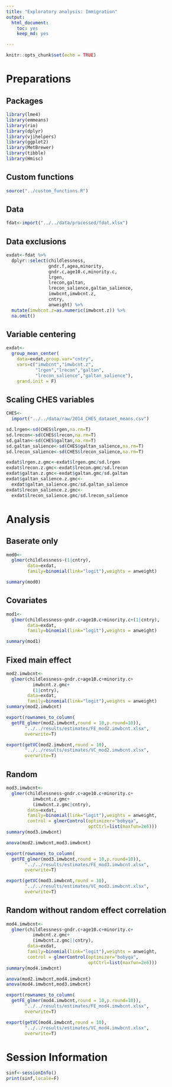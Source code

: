 ```yaml
---
title: "Exploratory analysis: Immigration"
output: 
  html_document: 
    toc: yes
    keep_md: yes

---
```



```r
knitr::opts_chunk$set(echo = TRUE)
```

# Preparations

## Packages

```r

library(lme4)
library(emmeans)
library(rio)
library(dplyr)
library(vjihelpers)
library(ggplot2)
library(MetBrewer)
library(tibble)
library(Hmisc)

```

## Custom functions

```r
source("../custom_functions.R")

```

## Data

```r
fdat<-import("../../data/processed/fdat.xlsx")
```

## Data exclusions

```r

exdat<-fdat %>%
  dplyr::select(childlessness,
                gndr.f,agea,minority,
                gndr.c,age10.c,minority.c,
                lrgen,
                lrecon,galtan,
                lrecon_salience,galtan_salience,
                imwbcnt,imwbcnt.z,
                cntry,
                anweight) %>%
  mutate(imwbcnt.z=as.numeric(imwbcnt.z)) %>%
  na.omit()

```

## Variable centering

```r

exdat<-
  group_mean_center(
    data=exdat,group.var="cntry",
    vars=c("imwbcnt","imwbcnt.z",
           "lrgen","lrecon","galtan",
           "lrecon_salience","galtan_salience"),
    grand.init = F)

```


## Scaling CHES variables

```r
CHES<-
  import("../../data/raw/2014_CHES_dataset_means.csv")

sd.lrgen<-sd(CHES$lrgen,na.rm=T)
sd.lrecon<-sd(CHES$lrecon,na.rm=T)
sd.galtan<-sd(CHES$galtan,na.rm=T)
sd.galtan_salience<-sd(CHES$galtan_salience,na.rm=T)
sd.lrecon_salience<-sd(CHES$lrecon_salience,na.rm=T)

exdat$lrgen.z.gmc<-exdat$lrgen.gmc/sd.lrgen
exdat$lrecon.z.gmc<-exdat$lrecon.gmc/sd.lrecon
exdat$galtan.z.gmc<-exdat$galtan.gmc/sd.galtan
exdat$galtan_salience.z.gmc<-
  exdat$galtan_salience.gmc/sd.galtan_salience
exdat$lrecon_salience.z.gmc<-
  exdat$lrecon_salience.gmc/sd.lrecon_salience
```


# Analysis 

## Baserate only

```r
mod0<-
  glmer(childlessness~(1|cntry),
        data=exdat,
        family=binomial(link="logit"),weights = anweight)

summary(mod0)

```

## Covariates

```r
mod1<-
  glmer(childlessness~gndr.c+age10.c+minority.c+(1|cntry),
        data=exdat,
        family=binomial(link="logit"),weights = anweight)

summary(mod1)

```

## Fixed main effect

```r
mod2.imwbcnt<-
  glmer(childlessness~gndr.c+age10.c+minority.c+
          imwbcnt.z.gmc+
          (1|cntry),
        data=exdat,
        family=binomial(link="logit"),weights = anweight)
summary(mod2.imwbcnt)

export(rownames_to_column(
  getFE_glmer(mod2.imwbcnt,round = 10,p.round=10)),
       "../../results/estimates/FE_mod2.imwbcnt.xlsx",
       overwrite=T)

export(getVC(mod2.imwbcnt,round = 10),
       "../../results/estimates/VC_mod2.imwbcnt.xlsx",
       overwrite=T)
```

## Random

```r
mod3.imwbcnt<-
  glmer(childlessness~gndr.c+age10.c+minority.c+
          imwbcnt.z.gmc+
          (imwbcnt.z.gmc|cntry),
        data=exdat,
        family=binomial(link="logit"),weights = anweight,
        control = glmerControl(optimizer="bobyqa",
                               optCtrl=list(maxfun=2e6)))
summary(mod3.imwbcnt)

anova(mod2.imwbcnt,mod3.imwbcnt)

export(rownames_to_column(
  getFE_glmer(mod3.imwbcnt,round = 10,p.round=10)),
       "../../results/estimates/FE_mod3.imwbcnt.xlsx",
       overwrite=T)

export(getVC(mod3.imwbcnt,round = 10),
       "../../results/estimates/VC_mod3.imwbcnt.xlsx",
       overwrite=T)
```


## Random without random effect correlation

```r
mod4.imwbcnt<-
  glmer(childlessness~gndr.c+age10.c+minority.c+
          imwbcnt.z.gmc+
          (imwbcnt.z.gmc||cntry),
        data=exdat,
        family=binomial(link="logit"),weights = anweight,
        control = glmerControl(optimizer="bobyqa",
                               optCtrl=list(maxfun=2e6)))
summary(mod4.imwbcnt)

anova(mod2.imwbcnt,mod4.imwbcnt)
anova(mod4.imwbcnt,mod3.imwbcnt)

export(rownames_to_column(
  getFE_glmer(mod4.imwbcnt,round = 10,p.round=10)),
       "../../results/estimates/FE_mod4.imwbcnt.xlsx",
       overwrite=T)

export(getVC(mod4.imwbcnt,round = 10),
       "../../results/estimates/VC_mod4.imwbcnt.xlsx",
       overwrite=T)
```


# Session Information

```r
sinf<-sessionInfo()
print(sinf,locale=F)
```
